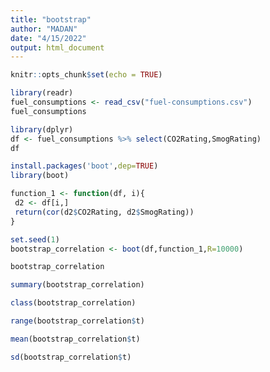 ```yaml
---
title: "bootstrap"
author: "MADAN"
date: "4/15/2022"
output: html_document
---
```


```r
knitr::opts_chunk$set(echo = TRUE)
```


```r
library(readr)
fuel_consumptions <- read_csv("fuel-consumptions.csv")
fuel_consumptions
```
```r
library(dplyr)
df <- fuel_consumptions %>% select(CO2Rating,SmogRating)
df
```
```r

install.packages('boot',dep=TRUE)
library(boot)
```

```r
function_1 <- function(df, i){
 d2 <- df[i,] 
 return(cor(d2$CO2Rating, d2$SmogRating))
}
```

```r
set.seed(1)
bootstrap_correlation <- boot(df,function_1,R=10000)
```

```r
bootstrap_correlation
```
```r
summary(bootstrap_correlation)

```
```r
class(bootstrap_correlation)

```

```r
range(bootstrap_correlation$t)

```

```r
mean(bootstrap_correlation$t)

```

```r
sd(bootstrap_correlation$t)

```




